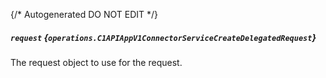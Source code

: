{/* Autogenerated DO NOT EDIT  */}

##### `request` *{`operations.C1APIAppV1ConnectorServiceCreateDelegatedRequest`}*
The request object to use for the request.

<Collapsible openLabel={Labels.showProperties} closeLabel={Labels.hideProperties}>
  <C1APIAppV1ConnectorServiceCreateDelegatedRequest />
</Collapsible>

